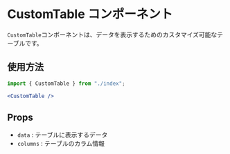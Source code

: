 
<Meta title="Components/CustomTable" component={CustomTable} />

# CustomTable コンポーネント

`CustomTable`コンポーネントは、データを表示するためのカスタマイズ可能なテーブルです。

## 使用方法

```jsx
import { CustomTable } from "./index";
```

```jsx
<CustomTable />
```

## Props

- `data` : テーブルに表示するデータ
- `columns` : テーブルのカラム情報

